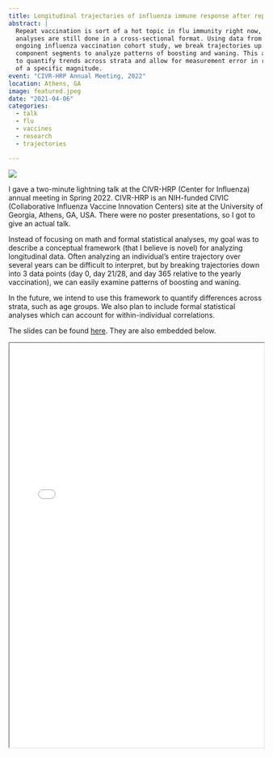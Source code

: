 ```yaml
---
title: Longitudinal trajectories of influenza immune response after repeat vaccination
abstract: |
  Repeat vaccination is sort of a hot topic in flu immunity right now, but most
  analyses are still done in a cross-sectional format. Using data from an
  ongoing influenza vaccination cohort study, we break trajectories up into
  component segments to analyze patterns of boosting and waning. This allows us
  to quantify trends across strata and allow for measurement error in responses
  of a specific magnitude.
event: "CIVR-HRP Annual Meeting, 2022"
location: Athens, GA
image: featured.jpeg
date: "2021-04-06"
categories:
  - talk
  - flu
  - vaccines
  - research
  - trajectories

---
```


![](featured.jpeg) 

I gave a two-minute lightning talk at the CIVR-HRP (Center for Influenza) annual meeting in Spring 2022. CIVR-HRP is an NIH-funded CIVIC (Collaborative Influenza Vaccine Innovation Centers) site at the University of Georgia, Athens, GA, USA. There were no poster presentations, so I got to give an actual talk.

Instead of focusing on math and formal statistical analyses, my goal was to describe a conceptual framework (that I believe is novel) for analyzing longitudinal data. Often analyzing an individual's entire trajectory over several years can be difficult to interpret, but by breaking trajectories down into 3 data points (day 0, day 21/28, and day 365 relative to the yearly vaccination), we can easily examine patterns of boosting and waning.

In the future, we intend to use this framework to quantify differences across strata, such as age groups. We also plan to include formal statistical analyses which can account for within-individual correlations.

The slides can be found [here](static/posters/CIVIC-Meeting-2022.pdf). They are also embedded below.

<iframe src="static/posters/CIVIC-Meeting-2022.pdf" width="100%" height="800">
</iframe>
